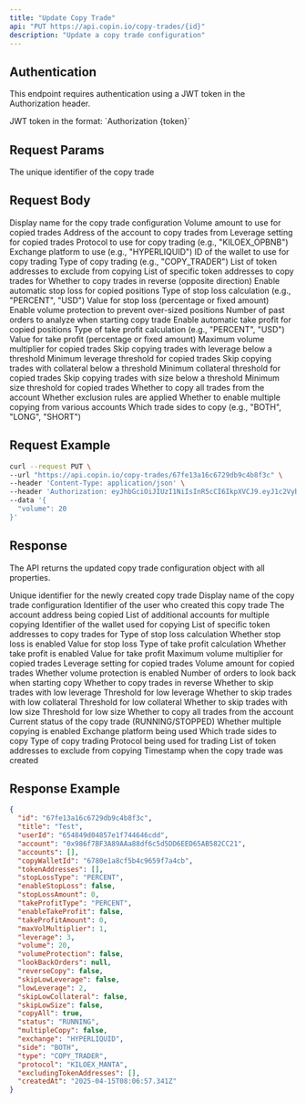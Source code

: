 ```yaml
---
title: "Update Copy Trade"
api: "PUT https://api.copin.io/copy-trades/{id}"
description: "Update a copy trade configuration"
---
```


## Authentication
This endpoint requires authentication using a JWT token in the Authorization header.

<ParamField header="Authorization" type="string" required>
    JWT token in the format: `Authorization {token}`
</ParamField>

## Request Params

<ParamField path="id" type="string" required>
    The unique identifier of the copy trade
</ParamField>

## Request Body

<ParamField body="title" type="string">
    Display name for the copy trade configuration
</ParamField>

<ParamField body="volume" type="number">
    Volume amount to use for copied trades
</ParamField>

<ParamField body="account" type="string">
    Address of the account to copy trades from
</ParamField>

<ParamField body="leverage" type="number">
    Leverage setting for copied trades
</ParamField>

<ParamField body="protocol" type="string">
    Protocol to use for copy trading (e.g., "KILOEX_OPBNB")
</ParamField>

<ParamField body="exchange" type="string">
    Exchange platform to use (e.g., "HYPERLIQUID")
</ParamField>

<ParamField body="copyWalletId" type="string">
    ID of the wallet to use for copy trading
</ParamField>

<ParamField body="type" type="string">
    Type of copy trading (e.g., "COPY_TRADER")
</ParamField>

<ParamField body="excludingTokenAddresses" type="array">
    List of token addresses to exclude from copying
</ParamField>

<ParamField body="tokenAddresses" type="array">
    List of specific token addresses to copy trades for
</ParamField>

<ParamField body="reverseCopy" type="boolean" default="false">
    Whether to copy trades in reverse (opposite direction)
</ParamField>

<ParamField body="enableStopLoss" type="boolean" default="false">
    Enable automatic stop loss for copied positions
</ParamField>

<ParamField body="stopLossType" type="string" default="USD">
    Type of stop loss calculation (e.g., "PERCENT", "USD")
</ParamField>

<ParamField body="stopLossAmount" type="number">
    Value for stop loss (percentage or fixed amount)
</ParamField>

<ParamField body="volumeProtection" type="boolean" default="true">
    Enable volume protection to prevent over-sized positions
</ParamField>

<ParamField body="lookBackOrders" type="number">
    Number of past orders to analyze when starting copy trade
</ParamField>

<ParamField body="enableTakeProfit" type="boolean" default="false">
    Enable automatic take profit for copied positions
</ParamField>

<ParamField body="takeProfitType" type="string" default="USD">
    Type of take profit calculation (e.g., "PERCENT", "USD")
</ParamField>

<ParamField body="takeProfitAmount" type="number">
    Value for take profit (percentage or fixed amount)
</ParamField>

<ParamField body="maxVolMultiplier" type="number">
    Maximum volume multiplier for copied trades
</ParamField>

<ParamField body="skipLowLeverage" type="boolean" default="false">
    Skip copying trades with leverage below a threshold
</ParamField>

<ParamField body="lowLeverage" type="number">
    Minimum leverage threshold for copied trades
</ParamField>

<ParamField body="skipLowCollateral" type="boolean" default="false">
    Skip copying trades with collateral below a threshold
</ParamField>

<ParamField body="lowCollateral" type="number">
    Minimum collateral threshold for copied trades
</ParamField>

<ParamField body="skipLowSize" type="boolean" default="false">
    Skip copying trades with size below a threshold
</ParamField>

<ParamField body="lowSize" type="number">
    Minimum size threshold for copied trades
</ParamField>

<ParamField body="copyAll" type="boolean" default="true">
    Whether to copy all trades from the account
</ParamField>

<ParamField body="hasExclude" type="boolean" default="false">
    Whether exclusion rules are applied
</ParamField>

<ParamField body="multipleCopy" type="boolean" default="false">
    Whether to enable multiple copying from various accounts
</ParamField>

<ParamField body="side" type="string"  default="BOTH">
    Which trade sides to copy (e.g., "BOTH", "LONG", "SHORT")
</ParamField>

## Request Example

```bash
curl --request PUT \
--url "https://api.copin.io/copy-trades/67fe13a16c6729db9c4b8f3c" \
--header 'Content-Type: application/json' \
--header 'Authorization: eyJhbGciOiJIUzI1NiIsInR5cCI6IkpXVCJ9.eyJ1c2VybmFtZSI6IjB4MTUzNTQ4NGMxRWVjMUQyMDNmRTFBNTNFQTExYTYyMWE4ODRBRTA2NyIsInRpbWUiOjE3NDQ2MjYxNjIzODksImFjY2VzcyI6IlVmTkNiTWhMVVMxNzQ0NjI2MTYyMzkwIiwiaWF0IjoxNzQ0NjI2MTYyLCJleHAiOjE3NDUyMzA5NjJ9.LpvhBdxyfehzom-v5tKumAqCptSMkVk7HVKKVtjSpk8' \
--data '{
  "volume": 20
}'
```

## Response
The API returns the updated copy trade configuration object with all properties.

<ResponseField name="id" type="string">
    Unique identifier for the newly created copy trade
</ResponseField>
<ResponseField name="title" type="string">
    Display name of the copy trade configuration
</ResponseField>
<ResponseField name="userId" type="string">
    Identifier of the user who created this copy trade
</ResponseField>
<ResponseField name="account" type="string">
    The account address being copied
</ResponseField>
<ResponseField name="accounts" type="array">
    List of additional accounts for multiple copying
</ResponseField>
<ResponseField name="copyWalletId" type="string">
    Identifier of the wallet used for copying
</ResponseField>
<ResponseField name="tokenAddresses" type="array">
    List of specific token addresses to copy trades for
</ResponseField>
<ResponseField name="stopLossType" type="string">
    Type of stop loss calculation
</ResponseField>
<ResponseField name="enableStopLoss" type="boolean">
    Whether stop loss is enabled
</ResponseField>
<ResponseField name="stopLossAmount" type="number">
    Value for stop loss
</ResponseField>
<ResponseField name="takeProfitType" type="string">
    Type of take profit calculation
</ResponseField>
<ResponseField name="enableTakeProfit" type="boolean">
    Whether take profit is enabled
</ResponseField>
<ResponseField name="takeProfitAmount" type="number">
    Value for take profit
</ResponseField>
<ResponseField name="maxVolMultiplier" type="number">
    Maximum volume multiplier for copied trades
</ResponseField>
<ResponseField name="leverage" type="number">
    Leverage setting for copied trades
</ResponseField>
<ResponseField name="volume" type="number">
    Volume amount for copied trades
</ResponseField>
<ResponseField name="volumeProtection" type="boolean">
    Whether volume protection is enabled
</ResponseField>
<ResponseField name="lookBackOrders" type="number">
    Number of orders to look back when starting copy
</ResponseField>
<ResponseField name="reverseCopy" type="boolean">
    Whether to copy trades in reverse
</ResponseField>
<ResponseField name="skipLowLeverage" type="boolean">
    Whether to skip trades with low leverage
</ResponseField>
<ResponseField name="lowLeverage" type="number">
    Threshold for low leverage
</ResponseField>
<ResponseField name="skipLowCollateral" type="boolean">
    Whether to skip trades with low collateral
</ResponseField>
<ResponseField name="lowCollateral" type="number">
    Threshold for low collateral
</ResponseField>
<ResponseField name="skipLowSize" type="boolean">
    Whether to skip trades with low size
</ResponseField>
<ResponseField name="lowSize" type="number">
    Threshold for low size
</ResponseField>
<ResponseField name="copyAll" type="boolean">
    Whether to copy all trades from the account
</ResponseField>
<ResponseField name="status" type="string">
    Current status of the copy trade (RUNNING/STOPPED)
</ResponseField>
<ResponseField name="multipleCopy" type="boolean">
    Whether multiple copying is enabled
</ResponseField>
<ResponseField name="exchange" type="string">
    Exchange platform being used
</ResponseField>
<ResponseField name="side" type="string">
    Which trade sides to copy
</ResponseField>
<ResponseField name="type" type="string">
    Type of copy trading
</ResponseField>
<ResponseField name="protocol" type="string">
    Protocol being used for trading
</ResponseField>
<ResponseField name="excludingTokenAddresses" type="array">
    List of token addresses to exclude from copying
</ResponseField>
<ResponseField name="createdAt" type="string">
    Timestamp when the copy trade was created
</ResponseField>

## Response Example

```json
{
  "id": "67fe13a16c6729db9c4b8f3c",
  "title": "Test",
  "userId": "654849d04857e1f744646cdd",
  "account": "0x986f7BF3A89AAa88df6c5d5DD6EED65AB582CC21",
  "accounts": [],
  "copyWalletId": "6780e1a8cf5b4c9659f7a4cb",
  "tokenAddresses": [],
  "stopLossType": "PERCENT",
  "enableStopLoss": false,
  "stopLossAmount": 0,
  "takeProfitType": "PERCENT",
  "enableTakeProfit": false,
  "takeProfitAmount": 0,
  "maxVolMultiplier": 1,
  "leverage": 3,
  "volume": 20,
  "volumeProtection": false,
  "lookBackOrders": null,
  "reverseCopy": false,
  "skipLowLeverage": false,
  "lowLeverage": 2,
  "skipLowCollateral": false,
  "skipLowSize": false,
  "copyAll": true,
  "status": "RUNNING",
  "multipleCopy": false,
  "exchange": "HYPERLIQUID",
  "side": "BOTH",
  "type": "COPY_TRADER",
  "protocol": "KILOEX_MANTA",
  "excludingTokenAddresses": [],
  "createdAt": "2025-04-15T08:06:57.341Z"
}
```
